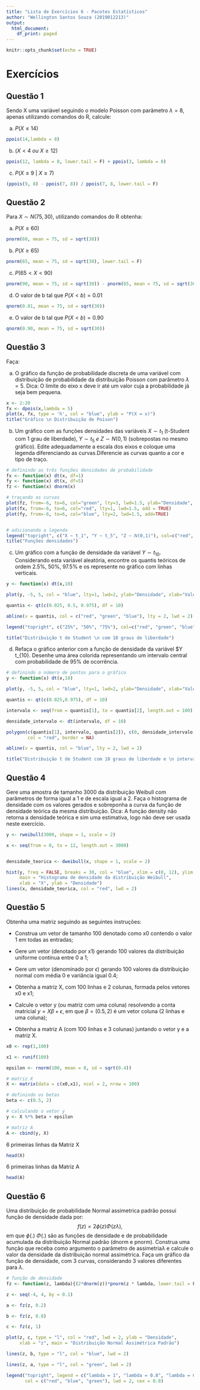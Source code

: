 ```yaml
---
title: "Lista de Exercícios 6 - Pacotes Estatísticos"
author: "Wellington Santos Souza (2019012213)"
output:
  html_document:
    df_print: paged
---
```


```r
knitr::opts_chunk$set(echo = TRUE)

```

# Exercícios

## Questão 1

Sendo X uma variável seguindo o modelo Poisson com parâmetro $\lambda = 8$, apenas utilizando comandos do R, calcule:

a) $P(X \le 14)$
```r
ppois(14,lambda = 8)
```

b) $(X < 4 ~ou~ X \ge 12)$
```r
ppois(12, lambda = 8, lower.tail = F) + ppois(3, lambda = 8)
```

c) $P(X \le 9 ~|~ X \ge 7)$
```r
(ppois(9, 8) - ppois(7, 8)) / ppois(7, 8, lower.tail = F)
```

## Questão 2

Para $X \sim N(75, 30)$, utilizando comandos do R obtenha:

a) $P(X \le 60)$
```r
pnorm(60, mean = 75, sd = sqrt(30))
```
b) $P(X \ge 65)$
```r
pnorm(65, mean = 75, sd = sqrt(30), lower.tail = F)
```
c) $P(65 < X < 90)$
```r
pnorm(90, mean = 75, sd = sqrt(30)) - pnorm(65, mean = 75, sd = sqrt(30))
```
d) O valor de b tal que $P(X < b) = 0.01$
```r
qnorm(0.01, mean = 75, sd = sqrt(30))
```
e) O valor de b tal que $P(X < b) = 0.90$

```r
qnorm(0.90, mean = 75, sd = sqrt(30))
```

## Questão 3

Faça: 

a) O gráfico da função de probabilidade discreta de uma variável com distribuição de probabilidade da distribuição Poisson com parâmetro $\lambda = 5$. Dica: O limite do eixo x deve ir até um valor cuja a probabilidade já seja bem pequena.
```r
x <- 2:20
fx <- dpois(x,lambda = 5)
plot(x, fx, type = 'h', col = "blue", ylab = "P(X = x)")
title("Gráfico \n Distribuição de Poison")
```

b) Um gráfico com as funções densidades das variáveis $X \sim t_1$ (t-Student com 1 grau de liberdade), $Y \sim t_5 ~e~ Z \sim N(0, 1)$ (sobrepostas no mesmo gráfico). Edite adequadamente a escala dos eixos e coloque uma legenda diferenciando as curvas.Diferencie as curvas quanto a cor e tipo de traço.
```r
# definindo as três funções densidades de probabilidade
fx <- function(x) dt(x, df=1)
fy <- function(x) dt(x, df=5)
fz <- function(x) dnorm(x)

# traçando as curvas
plot(fz, from=-6, to=6, col="green", lty=3, lwd=1.5, ylab="Densidade", xlab="Valores")
plot(fx, from=-6, to=6, col="red", lty=1, lwd=1.5, add = TRUE)
plot(fy, from=-6, to=6, col="blue", lty=2, lwd=1.5, add=TRUE)


# adicionando a legenda
legend("topright", c("X ~ t_1", "Y ~ t_5", "Z ∼ 𝑁(0,1)"), col=c("red", "blue", "green"), lty=c(1,2,3), lwd=2)
title("Funções densidades")

```
c) Um gráfico com a função de densidade da variável $Y \sim t_{10}$. Considerando esta variável aleatória, encontre os quantis teóricos de ordem 2.5%, 50%, 97.5% e os represente no gráfico com linhas verticais.
```r
y <- function(x) dt(x,10)

plot(y, -5, 5, col = "blue", lty=1, lwd=2, ylab="Densidade", xlab="Valores")

quantis <- qt(c(0.025, 0.5, 0.975), df = 10)

abline(v = quantis, col = c("red", "green", "blue"), lty = 2, lwd = 2)

legend("topright", c("25%", "50%", "75%"), col=c("red", "green", "blue"), lty=c(1,2,3), lwd=2)

title("Distribuição t de Student \n com 10 graus de liberdade")
```
d) Refaça o gráfico anterior com a função de densidade da variável $Y \sim t_{10}. Desenhe uma área colorida representando um intervalo central com probabilidade de 95% de ocorrência.
```r
# definindo o número de pontos para o gráfico
y <- function(x) dt(x,10)

plot(y, -5, 5, col = "blue", lty=1, lwd=2, ylab="Densidade", xlab="Valores")

quantis <- qt(c(0.025,0.975), df = 10)

intervalo <- seq(from = quantis[1], to = quantis[2], length.out = 100)

densidade_intervalo <- dt(intervalo, df = 10)

polygon(c(quantis[1], intervalo, quantis[2]), c(0, densidade_intervalo, 0), 
        col = "red", border = NA)

abline(v = quantis, col = "blue", lty = 2, lwd = 2)

title("Distribuição t de Student com 10 graus de liberdade e \n intervalo central com probabilidade de 95% de ocorrência")
```
## Questão 4

Gere uma amostra de tamanho 3000 da distribuição Weibull com parâmetros de forma igual a 1 e de escala igual a 2. Faça o histograma de densidade com os valores gerados e sobreponha a curva da função de densidade teórica da mesma distribuição. Dica: A função density não retorna a densidade teórica e sim uma estimativa, logo não deve ser usada neste exercício.
```r
y <- rweibull(3000, shape = 1, scale = 2)

x <- seq(from = 0, to = 12, length.out = 3000)


densidade_teorica <- dweibull(x, shape = 1, scale = 2)

hist(y, freq = FALSE, breaks = 30, col = "blue", xlim = c(0, 12), ylim = c(0, 0.5), 
     main = "Histograma de densidade da distribuição Weibull",
     xlab = "X", ylab = "Densidade")
lines(x, densidade_teorica, col = "red", lwd = 2)

```

## Questão 5

Obtenha uma matriz seguindo as seguintes instruções:

+ Construa um vetor de tamanho 100 denotado como x0 contendo o valor 1 em todas as entradas;

+ Gere um vetor (denotado por x1) gerando 100 valores da distribuição uniforme contínua entre 0 a 1;

+ Gere um vetor (denominado por $\epsilon$) gerando 100 valores da distribuição normal com média 0 e variância igual 0.4;

+ Obtenha a matriz X, com 100 linhas e 2 colunas, formada pelos vetores x0 e x1;

+ Calcule o vetor y (ou matriz com uma coluna) resolvendo a conta matricial $y = X\beta + \epsilon$, em que $\beta = (0.5, 2)$ é um vetor coluna (2 linhas e uma coluna);

+ Obtenha a matriz A (com 100 linhas e 3 colunas) juntando o vetor y e a matriz X.

```r
x0 <- rep(1,100)

x1 <- runif(100)

epsilon <- rnorm(100, mean = 0, sd = sqrt(0.4))

# matriz X
X <- matrix(data = c(x0,x1), ncol = 2, nrow = 100)

# definindo os betas
beta <- c(0.5, 2)

# calculando o vetor y
y <- X %*% beta + epsilon

# matriz A
A <- cbind(y, X)
```

6 primeiras linhas da Matriz X
```r
head(X)
```

6 primeiras linhas da Matriz A
```r
head(A)
```


## Questão 6

Uma distribuição de probabilidade Normal assimetrica padrão possui função de densidade dada por:
$$
f(z)=2\phi(z)\Phi(z\lambda),
$$
em que $\phi(.)$ $\Phi(.)$ são as funções de densidade e de probabilidade acumulada da distribuição Normal padrão (dnorm e pnorm). Construa uma função que receba como argumento o parâmetro de assimetria$\lambda$ e calcule o valor da densidade da distribuição normal assimétrica. Faça um gráfico da função de densidade, com 3 curvas, considerando 3 valores diferentes para $\lambda$.
```r
# função de densidade 
fz <- function(z, lambda){(2*dnorm(z))*pnorm(z * lambda, lower.tail = F)}

z <- seq(-4, 4, by = 0.1)

a <- fz(z, 0.2)

b <- fz(z, 0.8)

c <- fz(z, 1)

plot(z, c, type = "l", col = "red", lwd = 2, ylab = "Densidade",
     xlab = "z", main = "Distribuição Normal Assimétrica Padrão")

lines(z, b, type = "l", col = "blue", lwd = 2)

lines(z, a, type = "l", col = "green", lwd = 2)

legend("topright", legend = c("lambda = 1", "lambda = 0.8", "lambda = 0.2"),
       col = c("red", "blue", "green"), lwd = 2, cex = 0.8)

```

